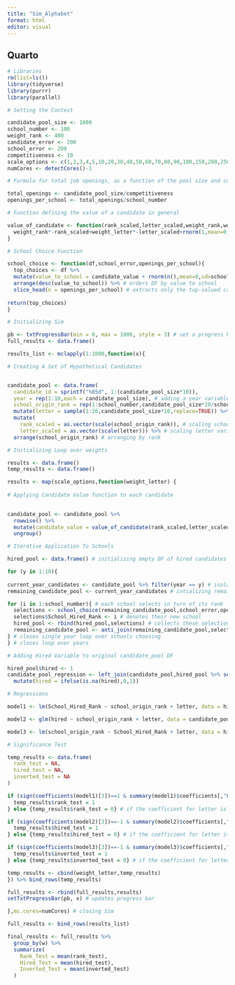 ```yaml
---
title: "Sim_Alphabet"
format: html
editor: visual
---
```


## Quarto

```r
# Libraries
rm(list=ls())
library(tidyverse)
library(purrr)
library(parallel)

# Setting the Context

candidate_pool_size <- 1000
school_number <- 100
weight_rank <- 400
candidate_error <- 200
school_error <- 200
competitiveness <- 10
scale_options <- c(1,2,3,4,5,10,20,30,40,50,60,70,80,90,100,150,200,250,300,350,400)
numCores <- detectCores()-1

# Formula for total job openings, as a function of the pool size and competitiveness

total_openings <- candidate_pool_size/competitiveness
openings_per_school <- total_openings/school_number

# Function defining the value of a candidate in general

value_of_candidate <- function(rank_scaled,letter_scaled,weight_rank,weight_letter,candidate_error){
  weight_rank*-rank_scaled+weight_letter*-letter_scaled+rnorm(1,mean=0,sd=candidate_error) # weight times value + random error incorporating other unobservable candidate attributes like quality
}

# School Choice Function

school_choice <- function(df,school_error,openings_per_school){
  top_choices <- df %>%
  mutate(value_to_school = candidate_value + rnorm(n(),mean=0,sd=school_error)) %>% # assigns each candidate a value based on school's idiosyncratic preferences that differ from observable characteristics of candidates
  arrange(desc(value_to_school)) %>% # orders DF by value to school
  slice_head(n = openings_per_school) # extracts only the top-valued candidates
  
return(top_choices)
}

# Initializing Sim

pb <- txtProgressBar(min = 0, max = 1000, style = 3) # set a progress bar
full_results <- data.frame()

results_list <- mclapply(1:1000,function(x){

# Creating A Set of Hypothetical Candidates


candidate_pool <- data.frame(
  candidate_id = sprintf("%05d", 1:(candidate_pool_size*10)),
  year = rep(1:10,each = candidate_pool_size), # adding a year variable
  school_origin_rank = rep(1:school_number,candidate_pool_size*10/school_number)) %>% # an even number from each school
  mutate(letter = sample(1:26,candidate_pool_size*10,replace=TRUE)) %>% # adding randomly drawn letter of last name
  mutate(
    rank_scaled = as.vector(scale(school_origin_rank)), # scaling school_origin_rank variable
    letter_scaled = as.vector(scale(letter))) %>% # scaling letter variable
  arrange(school_origin_rank) # arranging by rank

# Initializing Loop over weights

results <- data.frame()
temp_results <- data.frame()

results <- map(scale_options,function(weight_letter) {
  
# Applying Candidate Value function to each candidate

  
candidate_pool <- candidate_pool %>%
  rowwise() %>% 
  mutate(candidate_value = value_of_candidate(rank_scaled,letter_scaled,weight_rank,weight_letter,candidate_error)) %>% # applies the value_of_candidates function to each row to find each candidates unobserved value
  ungroup()

# Iterative Application To Schools

hired_pool <- data.frame() # initializing empty DF of hired candidates 

for (y in 1:10){
  
current_year_candidates <- candidate_pool %>% filter(year == y) # isolating the current year of candidates
remaining_candidate_pool <- current_year_candidates # intializing remaining candidates

for (i in 1:school_number){ # each school selects in turn of its rank
  selections <- school_choice(remaining_candidate_pool,school_error,openings_per_school) # extracts each school's top candidates from the remaining candidates 
  selections$School_Hired_Rank <- i # denotes their new school
  hired_pool <- rbind(hired_pool,selections) # collects these selections in a DF
  remaining_candidate_pool <- anti_join(remaining_candidate_pool,selections,by="candidate_id") # removes selected candidates from futuring hiring
} # closes single year loop over schools choosing
} # closes loop over years

# Adding Hired Variable to original candidate_pool DF

hired_pool$hired <- 1 
candidate_pool_regression <- left_join(candidate_pool,hired_pool %>% select(candidate_id, hired),by="candidate_id") %>%
  mutate(hired = ifelse(is.na(hired),0,1))

# Regressions

model1 <- lm(School_Hired_Rank ~ school_origin_rank + letter, data = hired_pool) # DV = Placement Rank

model2 <- glm(hired ~ school_origin_rank + letter, data = candidate_pool_regression,family=binomial(link="logit")) # DV = Hired or Not

model3 <- lm(school_origin_rank ~ School_Hired_Rank + letter, data = hired_pool) # DV is school of origin -- testing for differential effects in hiring that do not appear in rank data

# Significance Test

temp_results <- data.frame(
  rank_test = NA,
  hired_test = NA,
  inverted_test = NA
)

if (sign(coefficients(model1)[3])==1 & summary(model1)$coefficients[,"Pr(>|t|)"][3] <0.05){
  temp_results$rank_test = 1
} else {temp_results$rank_test = 0} # if the coefficient for letter is positive and significant, return a 1, otherwise a 0 for the rank test

if (sign(coefficients(model2)[3])==-1 & summary(model2)$coefficients[,"Pr(>|z|)"][3] <0.05){
  temp_results$hired_test = 1
} else {temp_results$hired_test = 0} # if the coefficient for letter is positive and significant, return a 1, otherwise a 0 for the hired test

if (sign(coefficients(model3)[3])==-1 & summary(model3)$coefficients[,"Pr(>|t|)"][3] <0.05){
  temp_results$inverted_test = 1
} else {temp_results$inverted_test = 0} # if the coefficient for letter is positive and significant, return a 1, otherwise a 0 for the inverse test

temp_results <- cbind(weight_letter,temp_results)
}) %>% bind_rows(temp_results)

full_results <- rbind(full_results,results)
setTxtProgressBar(pb, x) # updates progress bar

},mc.cores=numCores) # closing Sim

full_results <- bind_rows(results_list)  

final_results <- full_results %>%
  group_by(w) %>%
  summarize(
    Rank_Test = mean(rank_test),
    Hired_Test = mean(hired_test),
    Inverted_Test = mean(inverted_test)
  )
```
